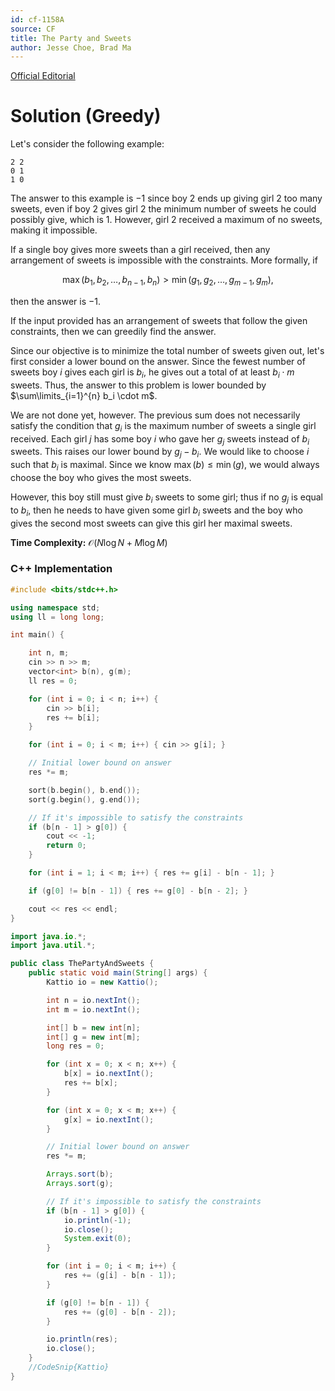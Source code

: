 ```yaml
---
id: cf-1158A
source: CF
title: The Party and Sweets
author: Jesse Choe, Brad Ma
---
```


[Official Editorial](https://codeforces.com/blog/entry/66993)


# Solution (Greedy)

Let's consider the following example:

```
2 2
0 1
1 0
```

The answer to this example is $-1$ since boy $2$ ends up giving girl $2$ too
many sweets, even if boy $2$ gives girl $2$ the minimum number of sweets he
could possibly give, which is $1$. However, girl $2$ received a maximum of no
sweets, making it impossible.

If a single boy gives more sweets than a girl received, then any arrangement of
sweets is impossible with the constraints. More formally, if

$$
\max(b_1, b_2, \dots, b_{n-1}, b_n) > \min(g_1, g_2, \dots, g_{m-1}, g_m),
$$

then the answer is $-1$.

If the input provided has an arrangement of sweets that follow the given
constraints, then we can greedily find the answer.

Since our objective is to minimize the total number of sweets given out, let's first consider a lower bound on the answer. Since the fewest
number of sweets boy $i$ gives each girl is $b_i$, he gives out a total of at least $b_i \cdot m$ sweets. Thus, the answer to this problem is lower bounded by $\sum\limits_{i=1}^{n} b_i \cdot m$.

We are not done yet, however. The previous sum does not necessarily satisfy the condition
that $g_i$ is the maximum number of sweets a single girl received. Each girl $j$ has some boy $i$ who gave her $g_j$ sweets instead of $b_i$ sweets. This raises our lower bound by $g_j-b_i$. We would like to choose $i$ such that $b_i$ is maximal. Since we know $\max(b) \leq \min(g)$, we would always choose the boy who gives the most sweets.

However, this boy still must give $b_i$ sweets to some girl; thus if no $g_j$ is equal to $b_i$, then he needs to have given some girl $b_i$ sweets and the boy who gives the second most sweets can give this girl her maximal sweets.

**Time Complexity:** $\mathcal{O}(N\log N + M\log M)$

<LanguageSection>

<CPPSection>

### C++ Implementation

```cpp
#include <bits/stdc++.h>

using namespace std;
using ll = long long;

int main() {

	int n, m;
	cin >> n >> m;
	vector<int> b(n), g(m);
	ll res = 0;

	for (int i = 0; i < n; i++) {
		cin >> b[i];
		res += b[i];
	}

	for (int i = 0; i < m; i++) { cin >> g[i]; }

	// Initial lower bound on answer
	res *= m;

	sort(b.begin(), b.end());
	sort(g.begin(), g.end());

	// If it's impossible to satisfy the constraints
	if (b[n - 1] > g[0]) {
		cout << -1;
		return 0;
	}

	for (int i = 1; i < m; i++) { res += g[i] - b[n - 1]; }

	if (g[0] != b[n - 1]) { res += g[0] - b[n - 2]; }

	cout << res << endl;
}
```

</CPPSection>
	
<JavaSection>
	
```java
import java.io.*;
import java.util.*;

public class ThePartyAndSweets {
	public static void main(String[] args) {
		Kattio io = new Kattio();

		int n = io.nextInt();
		int m = io.nextInt();

		int[] b = new int[n];
		int[] g = new int[m];
		long res = 0;

		for (int x = 0; x < n; x++) {
			b[x] = io.nextInt();
			res += b[x];
		}

		for (int x = 0; x < m; x++) {
			g[x] = io.nextInt();
		}

		// Initial lower bound on answer
		res *= m;

		Arrays.sort(b);
		Arrays.sort(g);

		// If it's impossible to satisfy the constraints
		if (b[n - 1] > g[0]) {
			io.println(-1);
			io.close();
			System.exit(0);
		}

		for (int i = 0; i < m; i++) {
			res += (g[i] - b[n - 1]);
		}

		if (g[0] != b[n - 1]) {
			res += (g[0] - b[n - 2]);
		}

		io.println(res);
		io.close();
	}
	//CodeSnip{Kattio}
}	
```
	
</JavaSection>

</LanguageSection>
